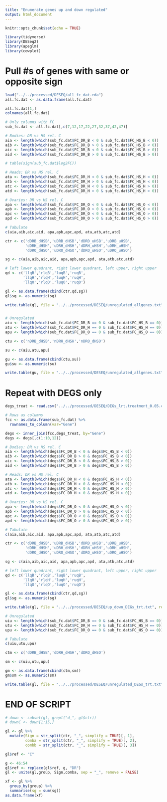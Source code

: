 ```yaml
---
title: "Enumerate genes up and down regulated"
output: html_document
---
```


```r
knitr::opts_chunk$set(echo = TRUE)

library(tidyverse)
library(DESeq2)
library(apeglm)
library(cowplot)
```

# Pull #s of genes with same or opposite sign

```r
load("../../processed/DESEQ/all_fc_dat.rda")
all.fc.dat <- as.data.frame(all.fc.dat) 

all.fc.dat[1,]
colnames(all.fc.dat)

# Only columns with FC
sub_fc.dat <- all.fc.dat[,c(7,12,17,22,27,32,37,42,47)]

# Bodies: DR vs HS rel. C
aia <- length(which(sub_fc.dat$FC_DR_B < 0 & sub_fc.dat$FC_HS_B < 0)) 
aib <- length(which(sub_fc.dat$FC_DR_B > 0 & sub_fc.dat$FC_HS_B < 0))  
aic <- length(which(sub_fc.dat$FC_DR_B < 0 & sub_fc.dat$FC_HS_B > 0)) 
aid <- length(which(sub_fc.dat$FC_DR_B > 0 & sub_fc.dat$FC_HS_B > 0))

# table(sign(sub_fc.dat$log2FC))

# Heads: DR vs HS rel. C
ata <- length(which(sub_fc.dat$FC_DR_H < 0 & sub_fc.dat$FC_HS_H < 0)) 
atb <- length(which(sub_fc.dat$FC_DR_H > 0 & sub_fc.dat$FC_HS_H < 0)) 
atc <- length(which(sub_fc.dat$FC_DR_H < 0 & sub_fc.dat$FC_HS_H > 0)) 
atd <- length(which(sub_fc.dat$FC_DR_H > 0 & sub_fc.dat$FC_HS_H > 0)) 

# Ovaries: DR vs HS rel. C
apa <- length(which(sub_fc.dat$FC_DR_O < 0 & sub_fc.dat$FC_HS_O < 0)) 
apb <- length(which(sub_fc.dat$FC_DR_O > 0 & sub_fc.dat$FC_HS_O < 0)) 
apc <- length(which(sub_fc.dat$FC_DR_O < 0 & sub_fc.dat$FC_HS_O > 0)) 
apd <- length(which(sub_fc.dat$FC_DR_O > 0 & sub_fc.dat$FC_HS_O > 0)) 

# Tabulate
c(aia,aib,aic,aid, apa,apb,apc,apd, ata,atb,atc,atd)

ctr <- c('dDRB_dHSB','uDRB_dHSB','dDRD_uHSB','uDRB_uHSB',
         'dDRH_dHSH','uDRH_dHSH','dDRH_uHSH','uDRH_uHSH',
         'dDRO_dHSO','uDRO_dHSO','dDRO_uHSO','uDRO_uHSO')

sg <- c(aia,aib,aic,aid, apa,apb,apc,apd, ata,atb,atc,atd)

# left lower quadrant, right lower quadrant, left upper, right upper
qd <- c('llqB','rlqB','luqB','ruqB', 
        'llqH','rlqH','luqH','ruqH',
        'llqO','rlqO','luqO','ruqO')

gl <- as.data.frame(cbind(ctr,qd,sg))
gl$sg <- as.numeric(sg)

write.table(gl, file = "../../processed/DESEQ/unregulated_allgenes.txt", row.names = FALSE)


# Unregulated
aiu <- length(which(sub_fc.dat$FC_DR_B == 0 & sub_fc.dat$FC_HS_B == 0)) 
atu <- length(which(sub_fc.dat$FC_DR_H == 0 & sub_fc.dat$FC_HS_H == 0)) 
apu <- length(which(sub_fc.dat$FC_DR_O == 0 & sub_fc.dat$FC_HS_O == 0)) 

ctu <- c('nDRB_dHSB','nDRH_dHSH','nDRO_dHSO')

su <- c(aiu,atu,apu)

gu <- as.data.frame(cbind(ctu,su))
gu$su <- as.numeric(su)

write.table(gu, file = "../../processed/DESEQ/unregulated_allgenes.txt", row.names = FALSE)
```

# Repeat with DEGS only

```r
degs_treat <- read.csv("../../processed/DESEQ/DEGs_lrt.treatment_0.05.csv")

# Rows as columns
fcc <- as.data.frame(sub_fc.dat) %>%
  rownames_to_column(var="Gene") 

degs <- inner_join(fcc,degs_treat, by="Gene")
degs <- degs[,c(1:10,12)]

# Bodies: DR vs HS rel. C
aia <- length(which(degs$FC_DR_B < 0 & degs$FC_HS_B < 0)) 
aib <- length(which(degs$FC_DR_B > 0 & degs$FC_HS_B < 0))  
aic <- length(which(degs$FC_DR_B < 0 & degs$FC_HS_B > 0)) 
aid <- length(which(degs$FC_DR_B > 0 & degs$FC_HS_B > 0)) 

# Heads: DR vs HS rel. C
ata <- length(which(degs$FC_DR_H < 0 & degs$FC_HS_H < 0)) 
atb <- length(which(degs$FC_DR_H > 0 & degs$FC_HS_H < 0)) 
atc <- length(which(degs$FC_DR_H < 0 & degs$FC_HS_H > 0)) 
atd <- length(which(degs$FC_DR_H > 0 & degs$FC_HS_H > 0)) 

# Ovaries: DR vs HS rel. C
apa <- length(which(degs$FC_DR_O < 0 & degs$FC_HS_O < 0)) 
apb <- length(which(degs$FC_DR_O > 0 & degs$FC_HS_O < 0)) 
apc <- length(which(degs$FC_DR_O < 0 & degs$FC_HS_O > 0)) 
apd <- length(which(degs$FC_DR_O > 0 & degs$FC_HS_O > 0)) 

# Tabulate
c(aia,aib,aic,aid, apa,apb,apc,apd, ata,atb,atc,atd)

ctr <- c('dDRB_dHSB','uDRB_dHSB','dDRD_uHSB','uDRB_uHSB',
         'dDRH_dHSH','uDRH_dHSH','dDRH_uHSH','uDRH_uHSH',
         'dDRO_dHSO','uDRO_dHSO','dDRO_uHSO','uDRO_uHSO')

sg <- c(aia,aib,aic,aid, apa,apb,apc,apd, ata,atb,atc,atd)

# left lower quadrant, right lower quadrant, left upper, right upper
qd <- c('llqB','rlqB','luqB','ruqB', 
        'llqH','rlqH','luqH','ruqH',
        'llqO','rlqO','luqO','ruqO')

gl <- as.data.frame(cbind(ctr,qd,sg))
gl$sg <- as.numeric(sg)

write.table(gl, file = "../../processed/DESEQ/up_down_DEGs_trt.txt", row.names = FALSE)

# Unregulated
uiu <- length(which(sub_fc.dat$FC_DR_B == 0 & sub_fc.dat$FC_HS_B == 0)) 
utu <- length(which(sub_fc.dat$FC_DR_H == 0 & sub_fc.dat$FC_HS_H == 0)) 
upu <- length(which(sub_fc.dat$FC_DR_O == 0 & sub_fc.dat$FC_HS_O == 0)) 

# Tabulate
c(uiu,utu,upu)

ctm <- c('dDRB_dHSB','dDRH_dHSH','dDRO_dHSO')

sm <- c(uiu,utu,upu)

gm <- as.data.frame(cbind(ctm,sm))
gm$sm <- as.numeric(sm)

write.table(gl, file = "../../processed/DESEQ/unregulated_DEGs_trt.txt", row.names = FALSE)
```
# END OF SCRIPT



```r
# down <- subset(gl, grepl("d_", gl$ctr))
# downC <- down[1:15,]

gl <- gl %>% 
  mutate(Sign = str_split(ctr, "_", simplify = TRUE)[, 1],
         comba = str_split(ctr, "_", simplify = TRUE)[, 2],
         combb = str_split(ctr, "_", simplify = TRUE)[, 3])

gl$ref <- "C"

g <- 46:54
gl$ref <- replace(gl$ref, g, "DR")
gl <- unite(gl,group, Sign,comba, sep = "_", remove = FALSE)

xf <- gl %>%
  group_by(group) %>%
  summarise(sg = sum(sg))
as.data.frame(xf)
```

